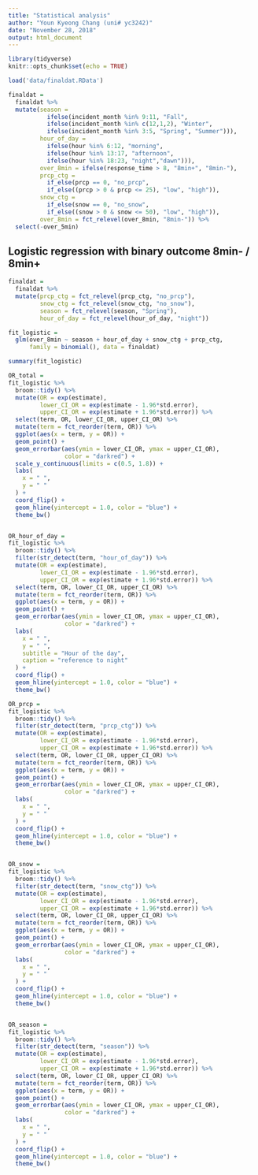 ```yaml
---
title: "Statistical analysis"
author: "Youn Kyeong Chang (uni# yc3242)"
date: "November 28, 2018"
output: html_document
---
```


```r
library(tidyverse)
knitr::opts_chunk$set(echo = TRUE)
```

```r
load('data/finaldat.RData')

finaldat = 
  finaldat %>%
  mutate(season = 
           ifelse(incident_month %in% 9:11, "Fall",
           ifelse(incident_month %in% c(12,1,2), "Winter",
           ifelse(incident_month %in% 3:5, "Spring", "Summer"))), 
         hour_of_day = 
           ifelse(hour %in% 6:12, "morning",
           ifelse(hour %in% 13:17, "afternoon",
           ifelse(hour %in% 18:23, "night","dawn"))), 
         over_8min = ifelse(response_time > 8, "8min+", "8min-"),
         prcp_ctg = 
           if_else(prcp == 0, "no_prcp",
           if_else((prcp > 0 & prcp <= 25), "low", "high")),
         snow_ctg = 
           if_else(snow == 0, "no_snow",
           if_else((snow > 0 & snow <= 50), "low", "high")),
         over_8min = fct_relevel(over_8min, "8min-")) %>% 
  select(-over_5min)
```

## Logistic regression with binary outcome 8min- / 8min+
```r
finaldat = 
  finaldat %>% 
  mutate(prcp_ctg = fct_relevel(prcp_ctg, "no_prcp"),
         snow_ctg = fct_relevel(snow_ctg, "no_snow"),
         season = fct_relevel(season, "Spring"),
         hour_of_day = fct_relevel(hour_of_day, "night"))

fit_logistic =
  glm(over_8min ~ season + hour_of_day + snow_ctg + prcp_ctg, 
      family = binomial(), data = finaldat)

summary(fit_logistic)

OR_total = 
fit_logistic %>% 
  broom::tidy() %>% 
  mutate(OR = exp(estimate),
         lower_CI_OR = exp(estimate - 1.96*std.error),
         upper_CI_OR = exp(estimate + 1.96*std.error)) %>% 
  select(term, OR, lower_CI_OR, upper_CI_OR) %>% 
  mutate(term = fct_reorder(term, OR)) %>% 
  ggplot(aes(x = term, y = OR)) + 
  geom_point() + 
  geom_errorbar(aes(ymin = lower_CI_OR, ymax = upper_CI_OR), 
                color = "darkred") +
  scale_y_continuous(limits = c(0.5, 1.8)) +
  labs(
    x = " ",
    y = " "
  ) +
  coord_flip() +
  geom_hline(yintercept = 1.0, color = "blue") +
  theme_bw()


OR_hour_of_day =
fit_logistic %>% 
  broom::tidy() %>% 
  filter(str_detect(term, "hour_of_day")) %>% 
  mutate(OR = exp(estimate),
         lower_CI_OR = exp(estimate - 1.96*std.error),
         upper_CI_OR = exp(estimate + 1.96*std.error)) %>% 
  select(term, OR, lower_CI_OR, upper_CI_OR) %>% 
  mutate(term = fct_reorder(term, OR)) %>% 
  ggplot(aes(x = term, y = OR)) + 
  geom_point() + 
  geom_errorbar(aes(ymin = lower_CI_OR, ymax = upper_CI_OR), 
                color = "darkred") +
  labs(
    x = " ",
    y = " ",
    subtitle = "Hour of the day",
    caption = "reference to night"
  ) +
  coord_flip() +
  geom_hline(yintercept = 1.0, color = "blue") +
  theme_bw()

OR_prcp = 
fit_logistic %>% 
  broom::tidy() %>% 
  filter(str_detect(term, "prcp_ctg")) %>% 
  mutate(OR = exp(estimate),
         lower_CI_OR = exp(estimate - 1.96*std.error),
         upper_CI_OR = exp(estimate + 1.96*std.error)) %>% 
  select(term, OR, lower_CI_OR, upper_CI_OR) %>% 
  mutate(term = fct_reorder(term, OR)) %>% 
  ggplot(aes(x = term, y = OR)) + 
  geom_point() + 
  geom_errorbar(aes(ymin = lower_CI_OR, ymax = upper_CI_OR), 
                color = "darkred") +
  labs(
    x = " ",
    y = " "
  ) +
  coord_flip() +
  geom_hline(yintercept = 1.0, color = "blue") +
  theme_bw() 


OR_snow =
fit_logistic %>% 
  broom::tidy() %>% 
  filter(str_detect(term, "snow_ctg")) %>% 
  mutate(OR = exp(estimate),
         lower_CI_OR = exp(estimate - 1.96*std.error),
         upper_CI_OR = exp(estimate + 1.96*std.error)) %>% 
  select(term, OR, lower_CI_OR, upper_CI_OR) %>% 
  mutate(term = fct_reorder(term, OR)) %>% 
  ggplot(aes(x = term, y = OR)) + 
  geom_point() + 
  geom_errorbar(aes(ymin = lower_CI_OR, ymax = upper_CI_OR), 
                color = "darkred") +
  labs(
    x = " ",
    y = " "
  ) +
  coord_flip() +
  geom_hline(yintercept = 1.0, color = "blue") +
  theme_bw()


OR_season =
fit_logistic %>% 
  broom::tidy() %>% 
  filter(str_detect(term, "season")) %>% 
  mutate(OR = exp(estimate),
         lower_CI_OR = exp(estimate - 1.96*std.error),
         upper_CI_OR = exp(estimate + 1.96*std.error)) %>% 
  select(term, OR, lower_CI_OR, upper_CI_OR) %>% 
  mutate(term = fct_reorder(term, OR)) %>% 
  ggplot(aes(x = term, y = OR)) + 
  geom_point() + 
  geom_errorbar(aes(ymin = lower_CI_OR, ymax = upper_CI_OR), 
                color = "darkred") +
  labs(
    x = " ",
    y = " "
  ) +
  coord_flip() +
  geom_hline(yintercept = 1.0, color = "blue") +
  theme_bw()
```